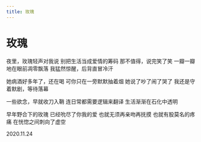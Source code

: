 ```yaml
---
title: 玫瑰
---
```


<div style={{ textAlign: "center" }}>

# 玫瑰

<div style={{ whiteSpace: "pre-line"}}>

夜里，玫瑰轻声对我说
别把生活当成爱情的筹码
那不值得，说完笑了笑
一瓣一瓣地在眼前凋零飘落
我猛然惊醒，后背直冒冷汗

她病酒好多年了，还在喝
可你只在一旁默默抽着烟
她说了吵了闹了哭了
我还是守着默剧，等待落幕

一些欲念，早就收刀入鞘
连日常都需要逻辑来翻译
生活渐渐在石化中透明

早年野合下的玫瑰
已经吮尽了你我的爱
也就无须再亲吻再抚摸
也就有股莫名的疼痛
在恍惚之间刺向了虚空

2020.11.24

</div>
</div>
